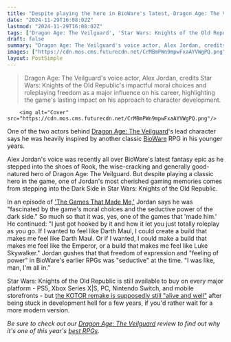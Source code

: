 ```yaml
---
title: "Despite playing the hero in BioWare's latest, Dragon Age: The Veilguard's lead actor loved being evil in Star Wars KOTOR: 'That feeling of power, it's seductive'"
date: "2024-11-29T16:08:02Z"
lastmod: "2024-11-29T16:08:02Z"
tags: ['Dragon Age: The Veilguard', 'Star Wars: Knights of the Old Republic', 'BioWare', 'RPG', 'PC', 'PS5', 'Xbox Series X|S', 'Nintendo Switch', 'Mobile']
draft: false
summary: "Dragon Age: The Veilguard's voice actor, Alex Jordan, credits Star Wars: Knights of the Old Republic's impactful moral choices and roleplaying freedom as a major influence on his career, highlighting the game's lasting impact on his approach to character development."
images: ["https://cdn.mos.cms.futurecdn.net/CrMBmPWn9mpwFxaAYVWgPQ.png"]
layout: PostSimple
---
```

> Dragon Age: The Veilguard's voice actor, Alex Jordan, credits Star Wars: Knights of the Old Republic's impactful moral choices and roleplaying freedom as a major influence on his career, highlighting the game's lasting impact on his approach to character development.


        <img alt="Cover" src="https://cdn.mos.cms.futurecdn.net/CrMBmPWn9mpwFxaAYVWgPQ.png"/>
        
One of the two actors behind [Dragon Age: The Veilguard](https://www.gamesradar.com/games/dragon-age/dragon-age-veilguard-guide/)'s lead character says he was heavily inspired by another classic [BioWare](https://www.gamesradar.com/tag/bioware/) RPG in his younger years.

Alex Jordan's voice was recently all over BioWare's latest fantasy epic as he stepped into the shoes of Rook, the wise-cracking and generally good-natured hero of Dragon Age: The Veilguard. But despite playing a classic hero in the game, one of Jordan's most cherished gaming memories comes from stepping into the Dark Side in Star Wars: Knights of the Old Republic. 

In an episode of ['The Games That Made Me,'](https://www.ginx.tv/en/vod/the-games-that-made-me-1) Jordan says he was "fascinated by the game's moral choices and the seductive power of the dark side." So much so that it was, yes, one of the games that 'made him.' He continued: "I just got hooked by it and how it let you just totally roleplay as you go. If I wanted to feel like Darth Maul, I could create a build that makes me feel like Darth Maul. Or if I wanted, I could make a build that makes me feel like the Emperor, or a build that makes me feel like Luke Skywalker." Jordan gushes that that freedom of expression and "feeling of power" in BioWare's earlier RPGs was "seductive" at the time. "I was like, man, I'm all in."

Star Wars: Knights of the Old Republic is still available to buy on every major platform - PS5, Xbox Series X|S, PC, Nintendo Switch, and mobile storefronts - but [the KOTOR remake is supposedly still "alive and well"](https://www.gamesradar.com/despite-reports-of-its-cancellation-and-embracers-dollar500m-sale-the-star-wars-knights-of-the-old-republic-remake-is-still-alive-and-well/#:~:text=Despite%20reports%20of%20its%20cancellation,%22alive%20and%20well%22%20%7C%20GamesRadar%2B) after being stuck in development hell for a few years, if you'd rather wait for a more modern version.

*Be sure to check out our *[<em>Dragon Age: The Veilguard</em>](https://www.gamesradar.com/games/rpg/dragon-age-the-veilguard-review/)* review to find out why it's one of this year's *[<em>best RPGs</em>](https://www.gamesradar.com/best-rpg-games/)*.* 
        